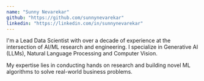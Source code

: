 ```yaml
---
name: "Sunny Nevarekar"
github: "https://github.com/sunnynevarekar"
linkedin: "https://linkedin.com/in/sunnynevarekar"
---
```


I'm a Lead Data Scientist with over a decade of experience at the intersection of AI/ML research and engineering. I specialize in Generative AI (LLMs), Natural Language Processing and Computer Vision.

My expertise lies in conducting hands on research and building novel ML algorithms to solve real-world business problems.